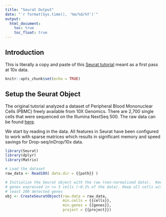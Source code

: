```yaml
---
title: "Seurat Output"
date: "`r format(Sys.time(), '%m/%d/%Y')`"
output: 
  html_document:
    toc: true
    toc_float: true
---
```

## Introduction

This is literally a copy and paste of this [Seurat tutorial](http://satijalab.org/seurat/pbmc3k_tutorial.html) meant as a first pass at 10x data.

```r
knitr::opts_chunk$set(echo = TRUE)
```

## Setup the Seurat Object

The original tutorial analyzed a dataset of Peripheral Blood Mononuclear Cells (PBMC) freely available from 10X Genomics. There are 2,700 single cells that were sequenced on the Illumina NextSeq 500. The raw data can be found [here](https://s3-us-west-2.amazonaws.com/10x.files/samples/cell/pbmc3k/pbmc3k_filtered_gene_bc_matrices.tar.gz).

We start by reading in the data. All features in Seurat have been configured to work with sparse matrices which results in significant memory and speed savings for Drop-seq/inDrop/10x data.

```r
library(Seurat)
library(dplyr)
library(Matrix)

# Load the dataset
raw_data <- Read10X( data.dir = {{path}} )

# Initialize the Seurat object with the raw (non-normalized data).  Keep all
# genes expressed in >= 3 cells (~0.1% of the data). Keep all cells with at
# least 200 detected genes
obj <- CreateSeuratObject(raw.data = raw_data, 
                          min.cells = {{cells}}, 
                          min.genes = {{genes}}, 
                          project = {{project}})
```


